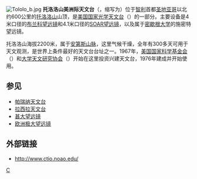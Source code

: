 {{noteTA|G1=地名}}
{{coord|30|10|9|S|70|48|21|W|display=title}}
[[File:Tololo_b.jpg|thumb]]
'''托洛洛山美洲际天文台'''（{{lang|en|'''Cerro Tololo Inter-American Observatory'''}}，缩写为{{lang|en|'''CTIO'''}}）位于[[智利|智利]]首都[[圣地亚哥|圣地亚哥]]以北约600公里的[[托洛洛山|托洛洛山]]山顶，是[[美国国家光学天文台|美国国家光学天文台]]（{{lang|en|NOAO}}）的一部分。主要设备是4米口径的[[布兰科望远镜|布兰科望远镜]]和4.1米口径的[[SOAR望远镜|SOAR望远镜]]，以及属于[[密歇根大学|密歇根大学]]的施密特望远镜。

托洛洛山海拔2200米，属于[[安第斯山脉|安第斯山脉]]，这里气候干燥，全年有300多天可用于天文观测，是世界上条件最好的天文台台址之一。1967年，[[美国国家科学基金会|美国国家科学基金会]]（{{lang|en|NSF}}）和[[大学天文研究协会|大学天文研究协会]]（{{lang|en|AURA}}）开始在这里投资兴建天文台，1976年建成并开始使用。

== 参见 ==
* [[帕瑞纳天文台|帕瑞纳天文台]]
* [[拉西拉天文台|拉西拉天文台]]
* [[甚大望远镜|甚大望远镜]]
* [[欧洲极大望远镜|欧洲极大望远镜]]

== 外部链接 ==
{{Commonscat|CTIO|托洛洛山美洲际天文台}}
* http://www.ctio.noao.edu/ {{Wayback|url=http://www.ctio.noao.edu/ |date=20090519172015 }}

{{NOAO}}

[[Category:智利天文台|C]]